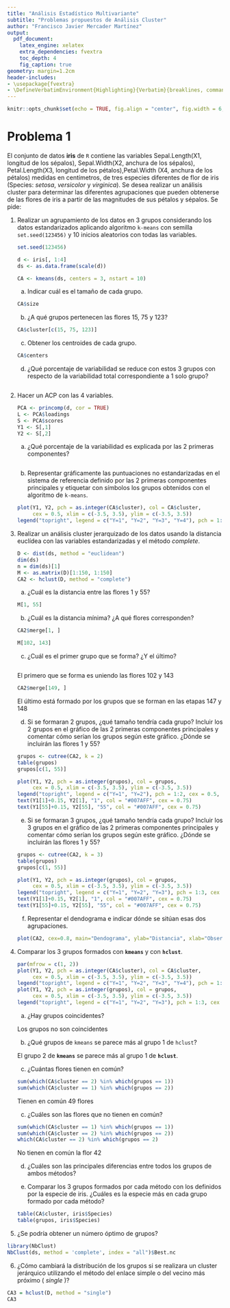 ```yaml
---
title: "Análisis Estadístico Multivariante"
subtitle: "Problemas propuestos de Análisis Cluster"
author: "Francisco Javier Mercader Martínez"
output:
  pdf_document: 
    latex_engine: xelatex
    extra_dependencies: fvextra
    toc_depth: 4
    fig_caption: true
geometry: margin=1.2cm
header-includes:
- \usepackage{fvextra}
- \DefineVerbatimEnvironment{Highlighting}{Verbatim}{breaklines, commandchars=\\\{\}}
---
```


```r
knitr::opts_chunk$set(echo = TRUE, fig.align = "center", fig.width = 6, fig.path = "Figs/", warning = FALSE, message = FALSE)
```

# Problema 1

El conjunto de datos **iris** de `R` contiene las variables Sepal.Length(X1, longitud de los sépalos), Sepal.Width(X2, anchura de los sépalos), Petal.Length(X3, longitud de los pétalos),Petal.Width (X4, anchura de los pétalos) medidas en centímetros, de tres especies diferentes de flor de iris (Species: *setosa*, *versicolor* y *virginica*). Se desea realizar un análisis cluster para determinar las diferentes agrupaciones que pueden obtenerse de las flores de iris a partir de las magnitudes de sus pétalos y sépalos. Se pide:

1.  Realizar un agrupamiento de los datos en 3 grupos considerando los datos estandarizados aplicando algoritmo `k-means` con semilla `set.seed(123456)` y 10 inicios aleatorios con todas las variables.

    ```r
    set.seed(123456)

    d <- iris[, 1:4]
    ds <- as.data.frame(scale(d))
    ```

    ```r
    CA <- kmeans(ds, centers = 3, nstart = 10)
    ```

    a.  Indicar cuál es el tamaño de cada grupo.

    ```r
    CA$size
    ```

    b.  ¿A qué grupos pertenecen las flores 15, 75 y 123?

    ```r
    CA$cluster[c(15, 75, 123)]
    ```

    c.  Obtener los centroides de cada grupo.

    ```r
    CA$centers
    ```

    d.  ¿Qué porcentaje de variabilidad se reduce con estos 3 grupos con respecto de la variabilidad total correspondiente a 1 solo grupo?

    ```r

    ```

2.  Hacer un ACP con las 4 variables.

    ```r
    PCA <- princomp(d, cor = TRUE)
    L <- PCA$loadings
    S <- PCA$scores
    Y1 <- S[,1]
    Y2 <- S[,2]
    ```

    a.  ¿Qué porcentaje de la variabilidad es explicada por las 2 primeras componentes?

    ```r

    ```

    b.  Representar gráficamente las puntuaciones no estandarizadas en el sistema de referencia definido por las 2 primeras componentes principales y etiquetar con símbolos los grupos obtenidos con el algoritmo de `k-means`.

    ```r
    plot(Y1, Y2, pch = as.integer(CA$cluster), col = CA$cluster,
         cex = 0.5, xlim = c(-3.5, 3.5), ylim = c(-3.5, 3.5))
    legend("topright", legend = c("Y=1", "Y=2", "Y=3", "Y=4"), pch = 1:3, cex = 0.5)
    ```

3.  Realizar un análisis cluster jerarquizado de los datos usando la distancia euclídea con las variables estandarizadas y el método *complete*.

    ```r
    D <- dist(ds, method = "euclidean")
    dim(ds)
    n = dim(ds)[1]
    M <- as.matrix(D)[1:150, 1:150]
    CA2 <- hclust(D, method = "complete")
    ```

    a.  ¿Cuál es la distancia entre las flores 1 y 55?

    ```r
    M[1, 55]
    ```

    b.  ¿Cuál es la distancia mínima? ¿A qué flores corresponden?

    ```r
    CA2$merge[1, ]
    ```

    ```r
    M[102, 143]
    ```

    c.  ¿Cuál es el primer grupo que se forma? ¿Y el último?

    ```r

    ```

    El primero que se forma es uniendo las flores 102 y 143

    ```r
    CA2$merge[149, ]
    ```

    El último está formado por los grupos que se forman en las etapas 147 y 148

    d.  Si se formaran 2 grupos, ¿qué tamaño tendría cada grupo? Incluir los 2 grupos en el gráfico de las 2 primeras componentes principales y comentar cómo serían los grupos según este gráfico. ¿Dónde se incluirán las flores 1 y 55?

    ```r
    grupos <- cutree(CA2, k = 2)
    table(grupos)
    grupos[c(1, 55)]
    ```

    ```r
    plot(Y1, Y2, pch = as.integer(grupos), col = grupos,
         cex = 0.5, xlim = c(-3.5, 3.5), ylim = c(-3.5, 3.5))
    legend("topright", legend = c("Y=1", "Y=2"), pch = 1:2, cex = 0.5, col = grupos)
    text(Y1[1]+0.15, Y2[1], "1", col = "#007AFF", cex = 0.75)
    text(Y1[55]+0.15, Y2[55], "55", col = "#007AFF", cex = 0.75)
    ```

    e.  Si se formaran 3 grupos, ¿qué tamaño tendría cada grupo? Incluir los 3 grupos en el gráfico de las 2 primeras componentes principales y comentar cómo serían los grupos según este gráfico. ¿Dónde se incluirán las flores 1 y 55?

    ```r
    grupos <- cutree(CA2, k = 3)
    table(grupos)
    grupos[c(1, 55)]
    ```

    ```r
    plot(Y1, Y2, pch = as.integer(grupos), col = grupos,
         cex = 0.5, xlim = c(-3.5, 3.5), ylim = c(-3.5, 3.5))
    legend("topright", legend = c("Y=1", "Y=2", "Y=3"), pch = 1:3, cex = 0.5, col = grupos)
    text(Y1[1]+0.15, Y2[1], "1", col = "#007AFF", cex = 0.75)
    text(Y1[55]+0.15, Y2[55], "55", col = "#007AFF", cex = 0.75)
    ```

    f.  Representar el dendograma e indicar dónde se sitúan esas dos agrupaciones.

    ```r
    plot(CA2, cex=0.8, main="Dendograma", ylab="Distancia", xlab="Observaciones", sub='')
    ```

4.  Comparar los 3 grupos formados con **`kmeans`** y con **`hclust`**.

    ```r
    par(mfrow = c(1, 2))
    plot(Y1, Y2, pch = as.integer(CA$cluster), col = CA$cluster,
         cex = 0.5, xlim = c(-3.5, 3.5), ylim = c(-3.5, 3.5))
    legend("topright", legend = c("Y=1", "Y=2", "Y=3", "Y=4"), pch = 1:3, cex = 0.5)
    plot(Y1, Y2, pch = as.integer(grupos), col = grupos,
         cex = 0.5, xlim = c(-3.5, 3.5), ylim = c(-3.5, 3.5))
    legend("topright", legend = c("Y=1", "Y=2", "Y=3"), pch = 1:3, cex = 0.5, col = grupos)
    ```

    a.  ¿Hay grupos coincidentes?

    Los grupos no son coincidentes

    b.  ¿Qué grupos de `kmeans` se parece más al grupo 1 de `hclust`?

    El grupo 2 de **`kmeans`** se parece más al grupo 1 de **`hclust`**.

    c.  ¿Cuántas flores tienen en común?

    ```r
    sum(which(CA$cluster == 2) %in% which(grupos == 1))
    sum(which(CA$cluster == 1) %in% which(grupos == 2))
    ```
    Tienen en común 49 flores

    c.  ¿Cuáles son las flores que no tienen en común?

    ```r
    sum(which(CA$cluster == 1) %in% which(grupos == 1))
    sum(which(CA$cluster == 2) %in% which(grupos == 2))
    which(CA$cluster == 2) %in% which(grupos == 2)
    ```
    No tienen en común la flor 42
    
    d.  ¿Cuáles son las principales diferencias entre todos los grupos de ambos métodos?

    e.  Comparar los 3 grupos formados por cada método con los definidos por la especie de iris. ¿Cuáles es la especie más en cada grupo formado por cada método?
    
    ```r
    table(CA$cluster, iris$Species)
    table(grupos, iris$Species)
    ```
  

5.  ¿Se podría obtener un número óptimo de grupos?

```r
library(NbClust)
NbClust(ds, method = 'complete', index = "all")$Best.nc
```


6.  ¿Cómo cambiará la distribución de los grupos si se realizara un cluster jerárquico utilizando el método del enlace simple o del vecino más próximo ( *single* )?

```r
CA3 = hclust(D, method = "single")
CA3
```

